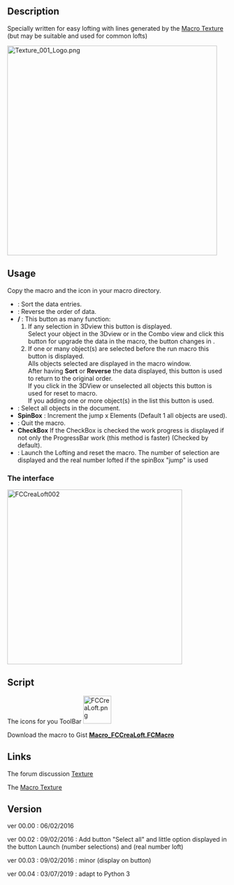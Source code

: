 <languages/>
<translate>

<!--T:1-->
{{Macro
|Name=Macro Loft
|Icon=FCCreaLoft.png
|Description=Creates a loft with wires selected. Specially written for easy lofting with lines generated by the [https://www.freecadweb.org/wiki/Macro_Texture Macro Texture] (but may be suitable and used for common lofts)
|Author=Mario52
|Version=00.04
|Date=2019-07-03
|Download=[https://wiki.freecad.org/images/2/29/FCCreaLoft.png ToolBar Icon]
|SeeAlso=[[Macro_Texture|Macro Texture]]
|FCVersion=All
}}

==Description== <!--T:2-->

<!--T:18-->
Specially written for easy lofting with lines generated by the [[Macro_Texture|Macro Texture]] (but may be suitable and used for common lofts)<br />

</translate>
{{Codeextralink|https://gist.githubusercontent.com/mario52a/c477f892233d6abe02df5e97af828ff4/raw/d633193c577e8257ef458b8c1824d1047c3c6613/Macro_FCCreaLoft.FCMacro}}
<translate>

</translate>
[[File:Texture_001_Logo.png|480px]]
<translate>
<!--T:3-->
{{Caption|Texture_001_Logo}}

==Usage== <!--T:4-->

<!--T:19-->
Copy the macro and the icon in your macro directory.

<!--T:5-->
* '''{{KEY|Sort}}''' : Sort the data entries.
* '''{{KEY|Reverse}}''' : Reverse the order of data. 
* '''{{KEY|Reset}} / {{KEY|Upgrade}}''': This button as many function:
*#If any selection in 3Dview this button {{KEY|Upgrade}} is displayed.<br />Select your object in the 3Dview or in the Combo view and click this button for upgrade the data in the macro, the button changes in {{KEY|Reset}}.
*#If one or many object(s) are selected before the run macro this button {{KEY|Reset}} is displayed.<br />Alls objects selected are displayed in the macro window.<br />After having '''Sort''' or '''Reverse''' the data displayed, this button {{KEY|Reset}} is used to return to the original order.<br />If you click in the 3DView or unselected all objects this button is used for reset to macro.<br />If you adding one or more object(s) in the list this button is used.
* '''{{KEY|Select all}}''' : Select all objects in the document.
* '''SpinBox''' : Increment the jump x Elements (Default 1 all objects are used).
* '''{{KEY|Quit}}''' : Quit the macro.
* '''CheckBox''' If the CheckBox is checked the work progress is displayed if not only the ProgressBar work (this method is faster) (Checked by default).
* '''{{KEY|Launch the Lofting}}''' : Launch the Lofting and reset the macro. The number of selection are displayed and the real number lofted if the spinBox "jump" is used
</translate>
<translate>

===The interface=== <!--T:6-->

<!--T:7-->
[[File:Macro FCCreaLoft 01.png|400px|left|FCCreaLoft002]]
</translate>
{{clear}}
<translate>

==Script== <!--T:8-->

<!--T:9-->
The icons for you ToolBar [[Image:FCCreaLoft.png|64px]]

<!--T:16-->
Download the macro to Gist [https://gist.github.com/mario52a/c477f892233d6abe02df5e97af828ff4 '''Macro_FCCreaLoft.FCMacro''']

==Links== <!--T:10-->

<!--T:11-->
The forum discussion [https://forum.freecad.org/viewtopic.php?f=24&t=5893&start=10 Texture]

<!--T:12-->
The [[Macro_Texture|Macro Texture]]
</translate>
<translate>

==Version== <!--T:13-->

<!--T:20-->
ver 00.00 : 06/02/2016

<!--T:14-->
ver 00.02 : 09/02/2016 : Add button "Select all" and little option displayed in the button Launch (number selections) and (real number loft)

<!--T:15-->
ver 00.03 : 09/02/2016 : minor (display on button)

<!--T:17-->
ver 00.04 : 03/07/2019 : adapt to Python 3


</translate>